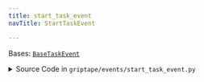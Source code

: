 ```yaml
---
title: start_task_event
navTitle: StartTaskEvent

---
```


<span id="griptape.events.start_task_event.StartTaskEvent"></span>

Bases:
 [`BaseTaskEvent`](base_task_event.mdx#griptape.events.base_task_event.BaseTaskEvent "BaseTaskEvent (griptape.events.base_task_event.BaseTaskEvent)")

<details><summary>Source Code in <code>griptape&#47;events&#47;start_task_event.py</code></summary>

```python
@define
class StartTaskEvent(BaseTaskEvent): ...
```

</details>
